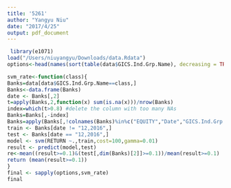 ```yaml
---
title: '5261'
author: "Yangyu Niu"
date: "2017/4/25"
output: pdf_document
---
```


```r
 library(e1071)
load("/Users/niuyangyu/Downloads/data.Rdata")
options<-head(names(sort(table(data$GICS.Ind.Grp.Name), decreasing = TRUE)),6)

svm_rate<-function(class){
Banks=data[data$GICS.Ind.Grp.Name==class,]
Banks<-data.frame(Banks)
date <- Banks[,2]
t=apply(Banks,2,function(x) sum(is.na(x)))/nrow(Banks)
index=which(t>0.8) #delete the column with too many NAs
Banks=Banks[,-index]
Banks=apply(Banks[,!colnames(Banks)%in%c("EQUITY","Date","GICS.Ind.Grp.Name")],2,function(x) {replace(x,is.na(x),mean(x,na.rm=TRUE))}) ## replace with mean
train <- Banks[date != "12,2016",]
test <- Banks[date == "12,2016",]
model <- svm(RETURN ~.,train,cost=100,gamma=0.01)
result <- predict(model,test)
re<-mean((result>=0.1)&(test[,dim(Banks)[2]]>=0.1))/mean(result>=0.1)
return (mean(result>=0.1))
}
final <- sapply(options,svm_rate) 
final
```

